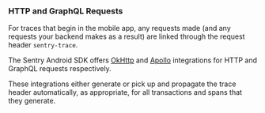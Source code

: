 ### HTTP and GraphQL Requests

For traces that begin in the mobile app, any requests made (and any requests your backend makes as a result) are linked through the request header `sentry-trace`.

The Sentry Android SDK offers [OkHttp](/platforms/android/configuration/integrations/okhttp/) and [Apollo](/platforms/android/configuration/integrations/apollo/) integrations for HTTP and GraphQL requests respectively.

These integrations either generate or pick up and propagate the trace header automatically, as appropriate, for all transactions and spans that they generate.
